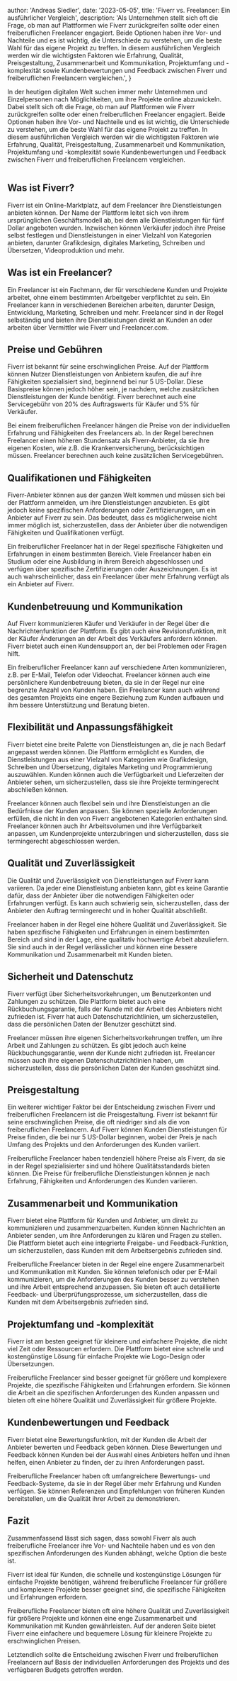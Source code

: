 
  author: 'Andreas Siedler',
  date: '2023-05-05',
  title: 'Fiverr vs. Freelancer: Ein ausführlicher Vergleich',
  description:
    'Als Unternehmen stellt sich oft die Frage, ob man auf Plattformen wie Fiverr zurückgreifen sollte oder einen freiberuflichen Freelancer engagiert. Beide Optionen haben ihre Vor- und Nachteile und es ist wichtig, die Unterschiede zu verstehen, um die beste Wahl für das eigene Projekt zu treffen. In diesem ausführlichen Vergleich werden wir die wichtigsten Faktoren wie Erfahrung, Qualität, Preisgestaltung, Zusammenarbeit und Kommunikation, Projektumfang und -komplexität sowie Kundenbewertungen und Feedback zwischen Fiverr und freiberuflichen Freelancern vergleichen.',
}


In der heutigen digitalen Welt suchen immer mehr Unternehmen und Einzelpersonen nach Möglichkeiten, um ihre Projekte online abzuwickeln. Dabei stellt sich oft die Frage, ob man auf Plattformen wie Fiverr zurückgreifen sollte oder einen freiberuflichen Freelancer engagiert. Beide Optionen haben ihre Vor- und Nachteile und es ist wichtig, die Unterschiede zu verstehen, um die beste Wahl für das eigene Projekt zu treffen. In diesem ausführlichen Vergleich werden wir die wichtigsten Faktoren wie Erfahrung, Qualität, Preisgestaltung, Zusammenarbeit und Kommunikation, Projektumfang und -komplexität sowie Kundenbewertungen und Feedback zwischen Fiverr und freiberuflichen Freelancern vergleichen.

<Image src={preferFreelancer} alt="" />

## Was ist Fiverr?

Fiverr ist ein Online-Marktplatz, auf dem Freelancer ihre Dienstleistungen anbieten können. Der Name der Plattform leitet sich von ihrem ursprünglichen Geschäftsmodell ab, bei dem alle Dienstleistungen für fünf Dollar angeboten wurden. Inzwischen können Verkäufer jedoch ihre Preise selbst festlegen und Dienstleistungen in einer Vielzahl von Kategorien anbieten, darunter Grafikdesign, digitales Marketing, Schreiben und Übersetzen, Videoproduktion und mehr.

## Was ist ein Freelancer?

Ein Freelancer ist ein Fachmann, der für verschiedene Kunden und Projekte arbeitet, ohne einem bestimmten Arbeitgeber verpflichtet zu sein. Ein Freelancer kann in verschiedenen Bereichen arbeiten, darunter Design, Entwicklung, Marketing, Schreiben und mehr. Freelancer sind in der Regel selbständig und bieten ihre Dienstleistungen direkt an Kunden an oder arbeiten über Vermittler wie Fiverr und Freelancer.com.

## Preise und Gebühren

Fiverr ist bekannt für seine erschwinglichen Preise. Auf der Plattform können Nutzer Dienstleistungen von Anbietern kaufen, die auf ihre Fähigkeiten spezialisiert sind, beginnend bei nur 5 US-Dollar. Diese Basispreise können jedoch höher sein, je nachdem, welche zusätzlichen Dienstleistungen der Kunde benötigt. Fiverr berechnet auch eine Servicegebühr von 20% des Auftragswerts für Käufer und 5% für Verkäufer.

Bei einem freiberuflichen Freelancer hängen die Preise von der individuellen Erfahrung und Fähigkeiten des Freelancers ab. In der Regel berechnen Freelancer einen höheren Stundensatz als Fiverr-Anbieter, da sie ihre eigenen Kosten, wie z.B. die Krankenversicherung, berücksichtigen müssen. Freelancer berechnen auch keine zusätzlichen Servicegebühren.

## Qualifikationen und Fähigkeiten

Fiverr-Anbieter können aus der ganzen Welt kommen und müssen sich bei der Plattform anmelden, um ihre Dienstleistungen anzubieten. Es gibt jedoch keine spezifischen Anforderungen oder Zertifizierungen, um ein Anbieter auf Fiverr zu sein. Das bedeutet, dass es möglicherweise nicht immer möglich ist, sicherzustellen, dass der Anbieter über die notwendigen Fähigkeiten und Qualifikationen verfügt.

Ein freiberuflicher Freelancer hat in der Regel spezifische Fähigkeiten und Erfahrungen in einem bestimmten Bereich. Viele Freelancer haben ein Studium oder eine Ausbildung in ihrem Bereich abgeschlossen und verfügen über spezifische Zertifizierungen oder Auszeichnungen. Es ist auch wahrscheinlicher, dass ein Freelancer über mehr Erfahrung verfügt als ein Anbieter auf Fiverr.

## Kundenbetreuung und Kommunikation

Auf Fiverr kommunizieren Käufer und Verkäufer in der Regel über die Nachrichtenfunktion der Plattform. Es gibt auch eine Revisionsfunktion, mit der Käufer Änderungen an der Arbeit des Verkäufers anfordern können. Fiverr bietet auch einen Kundensupport an, der bei Problemen oder Fragen hilft.

Ein freiberuflicher Freelancer kann auf verschiedene Arten kommunizieren, z.B. per E-Mail, Telefon oder Videochat. Freelancer können auch eine persönlichere Kundenbetreuung bieten, da sie in der Regel nur eine begrenzte Anzahl von Kunden haben. Ein Freelancer kann auch während des gesamten Projekts eine engere Beziehung zum Kunden aufbauen und ihm bessere Unterstützung und Beratung bieten.

## Flexibilität und Anpassungsfähigkeit

Fiverr bietet eine breite Palette von Dienstleistungen an, die je nach Bedarf angepasst werden können. Die Plattform ermöglicht es Kunden, die Dienstleistungen aus einer Vielzahl von Kategorien wie Grafikdesign, Schreiben und Übersetzung, digitales Marketing und Programmierung auszuwählen. Kunden können auch die Verfügbarkeit und Lieferzeiten der Anbieter sehen, um sicherzustellen, dass sie ihre Projekte termingerecht abschließen können.

Freelancer können auch flexibel sein und ihre Dienstleistungen an die Bedürfnisse der Kunden anpassen. Sie können spezielle Anforderungen erfüllen, die nicht in den von Fiverr angebotenen Kategorien enthalten sind. Freelancer können auch ihr Arbeitsvolumen und ihre Verfügbarkeit anpassen, um Kundenprojekte unterzubringen und sicherzustellen, dass sie termingerecht abgeschlossen werden.

## Qualität und Zuverlässigkeit

Die Qualität und Zuverlässigkeit von Dienstleistungen auf Fiverr kann variieren. Da jeder eine Dienstleistung anbieten kann, gibt es keine Garantie dafür, dass der Anbieter über die notwendigen Fähigkeiten oder Erfahrungen verfügt. Es kann auch schwierig sein, sicherzustellen, dass der Anbieter den Auftrag termingerecht und in hoher Qualität abschließt.

Freelancer haben in der Regel eine höhere Qualität und Zuverlässigkeit. Sie haben spezifische Fähigkeiten und Erfahrungen in einem bestimmten Bereich und sind in der Lage, eine qualitativ hochwertige Arbeit abzuliefern. Sie sind auch in der Regel verlässlicher und können eine bessere Kommunikation und Zusammenarbeit mit Kunden bieten.

## Sicherheit und Datenschutz

Fiverr verfügt über Sicherheitsvorkehrungen, um Benutzerkonten und Zahlungen zu schützen. Die Plattform bietet auch eine Rückbuchungsgarantie, falls der Kunde mit der Arbeit des Anbieters nicht zufrieden ist. Fiverr hat auch Datenschutzrichtlinien, um sicherzustellen, dass die persönlichen Daten der Benutzer geschützt sind.

Freelancer müssen ihre eigenen Sicherheitsvorkehrungen treffen, um ihre Arbeit und Zahlungen zu schützen. Es gibt jedoch auch keine Rückbuchungsgarantie, wenn der Kunde nicht zufrieden ist. Freelancer müssen auch ihre eigenen Datenschutzrichtlinien haben, um sicherzustellen, dass die persönlichen Daten der Kunden geschützt sind.

## Preisgestaltung

Ein weiterer wichtiger Faktor bei der Entscheidung zwischen Fiverr und freiberuflichen Freelancern ist die Preisgestaltung. Fiverr ist bekannt für seine erschwinglichen Preise, die oft niedriger sind als die von freiberuflichen Freelancern. Auf Fiverr können Kunden Dienstleistungen für Preise finden, die bei nur 5 US-Dollar beginnen, wobei der Preis je nach Umfang des Projekts und den Anforderungen des Kunden variiert.

Freiberufliche Freelancer haben tendenziell höhere Preise als Fiverr, da sie in der Regel spezialisierter sind und höhere Qualitätsstandards bieten können. Die Preise für freiberufliche Dienstleistungen können je nach Erfahrung, Fähigkeiten und Anforderungen des Kunden variieren.

## Zusammenarbeit und Kommunikation

Fiverr bietet eine Plattform für Kunden und Anbieter, um direkt zu kommunizieren und zusammenzuarbeiten. Kunden können Nachrichten an Anbieter senden, um ihre Anforderungen zu klären und Fragen zu stellen. Die Plattform bietet auch eine integrierte Freigabe- und Feedback-Funktion, um sicherzustellen, dass Kunden mit dem Arbeitsergebnis zufrieden sind.

Freiberufliche Freelancer bieten in der Regel eine engere Zusammenarbeit und Kommunikation mit Kunden. Sie können telefonisch oder per E-Mail kommunizieren, um die Anforderungen des Kunden besser zu verstehen und ihre Arbeit entsprechend anzupassen. Sie bieten oft auch detaillierte Feedback- und Überprüfungsprozesse, um sicherzustellen, dass die Kunden mit dem Arbeitsergebnis zufrieden sind.

## Projektumfang und -komplexität

Fiverr ist am besten geeignet für kleinere und einfachere Projekte, die nicht viel Zeit oder Ressourcen erfordern. Die Plattform bietet eine schnelle und kostengünstige Lösung für einfache Projekte wie Logo-Design oder Übersetzungen.

Freiberufliche Freelancer sind besser geeignet für größere und komplexere Projekte, die spezifische Fähigkeiten und Erfahrungen erfordern. Sie können die Arbeit an die spezifischen Anforderungen des Kunden anpassen und bieten oft eine höhere Qualität und Zuverlässigkeit für größere Projekte.

## Kundenbewertungen und Feedback

Fiverr bietet eine Bewertungsfunktion, mit der Kunden die Arbeit der Anbieter bewerten und Feedback geben können. Diese Bewertungen und Feedback können Kunden bei der Auswahl eines Anbieters helfen und ihnen helfen, einen Anbieter zu finden, der zu ihren Anforderungen passt.

Freiberufliche Freelancer haben oft umfangreichere Bewertungs- und Feedback-Systeme, da sie in der Regel über mehr Erfahrung und Kunden verfügen. Sie können Referenzen und Empfehlungen von früheren Kunden bereitstellen, um die Qualität ihrer Arbeit zu demonstrieren.

## Fazit

Zusammenfassend lässt sich sagen, dass sowohl Fiverr als auch freiberufliche Freelancer ihre Vor- und Nachteile haben und es von den spezifischen Anforderungen des Kunden abhängt, welche Option die beste ist.

Fiverr ist ideal für Kunden, die schnelle und kostengünstige Lösungen für einfache Projekte benötigen, während freiberufliche Freelancer für größere und komplexere Projekte besser geeignet sind, die spezifische Fähigkeiten und Erfahrungen erfordern.

Freiberufliche Freelancer bieten oft eine höhere Qualität und Zuverlässigkeit für größere Projekte und können eine enge Zusammenarbeit und Kommunikation mit Kunden gewährleisten. Auf der anderen Seite bietet Fiverr eine einfachere und bequemere Lösung für kleinere Projekte zu erschwinglichen Preisen.

Letztendlich sollte die Entscheidung zwischen Fiverr und freiberuflichen Freelancern auf Basis der individuellen Anforderungen des Projekts und des verfügbaren Budgets getroffen werden.
